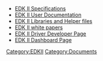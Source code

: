 *[[EDK II Specifications]]
*[[EDK II User Documentation]]
*[[EDK II Libraries and Helper files]]
*[[EDK II white papers]]
*[[Driver_Developer| EDK II Driver Developer Page]]
*[[EdkII_dashboard| EDK II Dashboard Page]]
[[Category:EDKII]]
[[Category:Documents]]